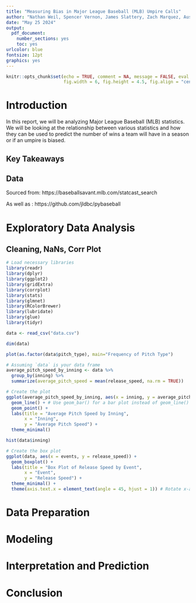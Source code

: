 ```yaml
---
title: "Measuring Bias in Major League Baseball (MLB) Umpire Calls"
author: "Nathan Weil, Spencer Vernon, James Slattery, Zach Marquez, Austin Berman"
date: "May 25 2024"
output:
  pdf_document:
    number_sections: yes
    toc: yes
urlcolor: blue
fontsize: 12pt
graphics: yes
---
```


```r
knitr::opts_chunk$set(echo = TRUE, comment = NA, message = FALSE, eval = TRUE,
                      fig.width = 6, fig.height = 4.5, fig.align = "center")
```

```{=tex}
\setlength{\parskip}{6pt}
\newpage
```

\fontsize{12pt}{13pt}\selectfont

# Introduction



In this report, we will be analyzing Major League Baseball (MLB) statistics. We will be looking at the relationship between various statistics and how they can be used to predict the number of wins a team will have in a season or if an umpire is biased. 

## Key Takeaways

## Data

Sourced from: https://baseballsavant.mlb.com/statcast_search

As well as : https://github.com/jldbc/pybaseball



# Exploratory Data Analysis

## Cleaning, NaNs, Corr Plot
```r
# Load necessary libraries
library(readr)
library(dplyr)
library(ggplot2)
library(gridExtra)
library(corrplot)
library(stats)
library(glmnet)
library(RColorBrewer)
library(lubridate)
library(glue)
library(tidyr)

data <- read_csv("data.csv")
```

```r
dim(data)
```
```r
plot(as.factor(data$pitch_type), main="Frequency of Pitch Type")
```

```r
# Assuming `data` is your data frame
average_pitch_speed_by_inning <- data %>%
  group_by(inning) %>%
  summarize(average_pitch_speed = mean(release_speed, na.rm = TRUE))

# Create the plot
ggplot(average_pitch_speed_by_inning, aes(x = inning, y = average_pitch_speed)) +
  geom_line() + # Use geom_bar() for a bar plot instead of geom_line()
  geom_point() +
  labs(title = "Average Pitch Speed by Inning",
       x = "Inning",
       y = "Average Pitch Speed") +
  theme_minimal()
```

```r
hist(data$inning)
```
```r
# Create the box plot
ggplot(data, aes(x = events, y = release_speed)) +
  geom_boxplot() +
  labs(title = "Box Plot of Release Speed by Event",
       x = "Event",
       y = "Release Speed") +
  theme_minimal() +
  theme(axis.text.x = element_text(angle = 45, hjust = 1)) # Rotate x-axis labels if 

```


# Data Preparation

# Modeling 

# Interpretation and Prediction

# Conclusion